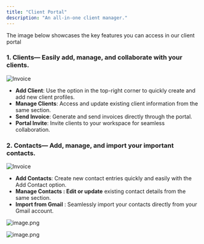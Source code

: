 ```yaml
---
title: "Client Portal"
description: "An all-in-one client manager."
---
```


The image below showcases the key features you can access in our client portal

### **1. Clients**— Easily add, manage, and collaborate with your clients.

![Invoice](/images/clients.png)

- **Add Client**: Use the option in the top-right corner to quickly create and add new client profiles.
- **Manage Clients**: Access and update existing client information from the same section.
- **Send Invoice**: Generate and send invoices directly through the portal.
- **Portal Invite**: Invite clients to your workspace for seamless collaboration.

### **2. Contacts**— Add, manage, and import your important contacts.

![Invoice](/images/contacts.png)

- **Add Contacts**: Create new contact entries quickly and easily with the Add Contact option.
- **Manage Contacts : Edit or update** existing contact details from the same section.
- **Import from Gmail** : Seamlessly import your contacts directly from your Gmail account.

![image.png](/images/add_contacts.png)

![image.png](/images/edit.png)